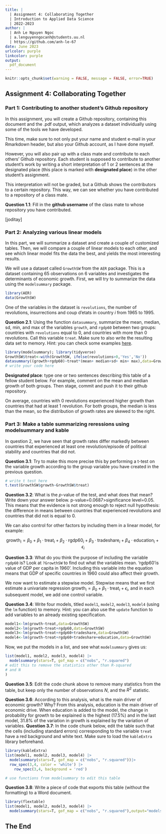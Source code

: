 ---
title: | 
  | Assignment 4: Collaborating Together
  | Introduction to Applied Data Science
  | 2022-2023
author: |
  | Anh Le Nguyen Ngoc
  | a.lenguyenngocanh@students.uu.nl
  | https://github.com/anh-le-67
date: June 2023
urlcolor: purple
linkcolor: purple
output: 
  pdf_document
---

```{r setup, include = FALSE}
knitr::opts_chunk$set(warning = FALSE, message = FALSE, error=TRUE)
```

## Assignment 4: Collaborating Together 

### Part 1: Contributing to another student's Github repository

In this assignment, you will create a Github repository, containing this document and the .pdf output, which analyzes a dataset individually using some of the tools we have developed. 

This time, make sure to not only put your name and student e-mail in your Rmarkdown header, but also your Github account, as I have done myself. 

However, you will also pair up with a class mate and contribute to each others' Github repository. Each student is supposed to contribute to another student's work by writing a short interpretation of 1 or 2 sentences at the designated place (this place is marked with **designated place**) in the other student's assignment. 

This interpretation will not be graded, but a Github shows the contributors to a certain repository. This way, we can see whether you have contributed to a repository of a class mate. 

**Question 1.1**: Fill in the __github username__ of the class mate to whose repository you have contributed. 

[joditay]

### Part 2: Analyzing various linear models

In this part, we will summarize a dataset and create a couple of customized tables. Then, we will compare a couple of linear models to each other, and see which linear model fits the data the best, and yields the most interesting results.

We will use a dataset called `GrowthSW` from the `AER` package. This is a dataset containing 65 observations on 6 variables and investigates the determinants of economic growth. First, we will try to summarize the data using the `modelsummary` package. 

```{r, warning=FALSE, message=FALSE}
library(AER)
data(GrowthSW)
```

One of the variables in the dataset is `revolutions`, the number of revolutions, insurrections and coup d'etats in country $i$ from 1965 to 1995.

**Question 2.1**: Using the function `datasummary`, summarize the mean, median, sd, min, and max of the variables `growth`, and `rgdp60` between two groups: countries with `revolutions` equal to 0, and countries with more than 0 revolutions. Call this variable `treat`. Make sure to also write the resulting data set to memory. Hint: you can check some examples [here](https://vincentarelbundock.github.io/modelsummary/articles/datasummary.html#datasummary).

```{r}
library(modelsummary); library(tidyverse)
GrowthSW$treat<-with(GrowthSW, ifelse(revolutions>0,'Yes','No'))
datasummary((growth+rgdp60)~treat*(mean+ median+sd+ min+ max),data=GrowthSW)
# write your code here
```

**Designated place**: type one or two sentences describing this table of a fellow student below. For example, comment on the mean and median growth of both groups. Then stage, commit and push it to their github repository. 

On average, countries with 0 revolutions experienced higher growth than countries that had at least 1 revolution. For both groups, the median is less than the mean, so the distribution of growth rates are skewed to the right.

### Part 3: Make a table summarizing reressions using modelsummary and kable

In question 2, we have seen that growth rates differ markedly between countries that experienced at least one revolution/episode of political stability and countries that did not. 

**Question 3.1**: Try to make this more precise this by performing a t-test on the variable growth according to the group variable you have created in the previous question. 

```{r}
# write t test here
t.test(GrowthSW$growth~GrowthSW$treat)
```

**Question 3.2**: What is the $p$-value of the test, and what does that mean? Write down your answer below.
p-value=0.0687>significance level=0.05.
This means that the evidence is not strong enough to reject null hypothesis: the difference in means between countries that experienced revolutions and countries that did not is equal to 0.

We can also control for other factors by including them in a linear model, for example:

$$
\text{growth}_i = \beta_0 + \beta_1 \cdot \text{treat}_i + \beta_2 \cdot \text{rgdp60}_i + \beta_3 \cdot \text{tradeshare}_i + \beta_4 \cdot \text{education}_i + \epsilon_i
$$

**Question 3.3**: What do you think the purpose of including the variable `rgdp60` is? Look at `?GrowthSW` to find out what the variables mean. 
'rgdp60'is value of GDP per capita in 1960'. Including this variable into the equation means that GDP of specific countries in 1960 could also affect their growth.

We now want to estimate a stepwise model. Stepwise means that we first estimate a univariate regression $\text{growth}_i = \beta_0 + \beta_1 \cdot \text{treat}_i + \epsilon_i$, and in each subsequent model, we add one control variable. 

**Question 3.4**: Write four models, titled `model1`, `model2`, `model3`, `model4` (using the `lm` function) to memory. Hint: you can also use the `update` function to add variables to an already existing specification.

```{r}
model1<-lm(growth~treat,data=GrowthSW)
model2<-lm(growth~treat+rgdp60,data=GrowthSW)
model3<-lm(growth~treat+rgdp60+tradeshare,data=GrowthSW)
model4<-lm(growth~treat+rgdp60+tradeshare+education,data=GrowthSW)
```

Now, we put the models in a list, and see what `modelsummary` gives us:

```{r}
list(model1, model2, model3, model4) |>
  modelsummary(stars=T, gof_map = c("nobs", "r.squared")
# edit this to remove the statistics other than R-squared
# and N
) 

```

**Question 3.5**: Edit the code chunk above to remove many statistics from the table, but keep only the number of observations $N$, and the $R^2$ statistic. 

**Question 3.6**: According to this analysis, what is the main driver of economic growth? Why?
From this analysis, education is the main driver of economic drive. When education is added to the model, the change in probability for growth to be explained is the highest (17.5%) and in the last model, 31.8% of the variation in growth is explained by the variation of variables.
**Question 3.7**: In the code chunk below, edit the table such that the cells (including standard errors) corresponding to the variable `treat` have a red background and white text. Make sure to load the `kableExtra` library beforehand.

```{r}
library(kableExtra)
list(model1, model2, model3, model4) |>
  modelsummary(stars=T, gof_map = c("nobs", "r.squared"))|>
  row_spec(3,4, color = 'white') |>
    row_spec(3,4, background = 'red')

# use functions from modelsummary to edit this table
```

**Question 3.8**: Write a piece of code that exports this table (without the formatting) to a Word document. 

```{r}
library(flextable)
list(model1, model2, model3, model4) |>
  modelsummary(stars=T, gof_map = c("nobs", "r.squared"),output="models.docx")
```

## The End
